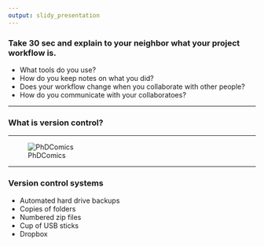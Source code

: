 ```yaml
---
output: slidy_presentation
---
```


### Take 30 sec and explain to your neighbor what your project workflow is.

- What tools do you use?
- How do you keep notes on what you did?
- Does your workflow change when you collaborate with other people?
- How do you communicate with your collaboratoes?

---

### What is version control?

---

![PhDComics](../img/phd101212s.gif)

---

### Version control systems

- Automated hard drive backups
- Copies of folders
- Numbered zip files
- Cup of USB sticks
- Dropbox
